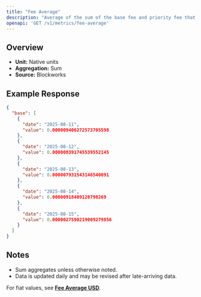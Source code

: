 ```yaml
---
title: "Fee Average"
description: "Average of the sum of the base fee and priority fee that day in native chain token"
openapi: 'GET /v1/metrics/fee-average'
---
```


## Overview

- **Unit:** Native units
- **Aggregation:** Sum
- **Source:** Blockworks

## Example Response

```json
{
  "base": [
    {
      "date": "2025-08-11",
      "value": 0.000009406272573705598
    },
    {
      "date": "2025-08-12",
      "value": 0.000008391745539552145
    },
    {
      "date": "2025-08-13",
      "value": 0.000007931543146540091
    },
    {
      "date": "2025-08-14",
      "value": 0.00000918409120798269
    },
    {
      "date": "2025-08-15",
      "value": 0.0000027590219009279856
    }
  ]
}
```

## Notes
- Sum aggregates unless otherwise noted.
- Data is updated daily and may be revised after late-arriving data.


<Note>For fiat values, see **[Fee Average USD](./fee-average-usd)**.</Note>